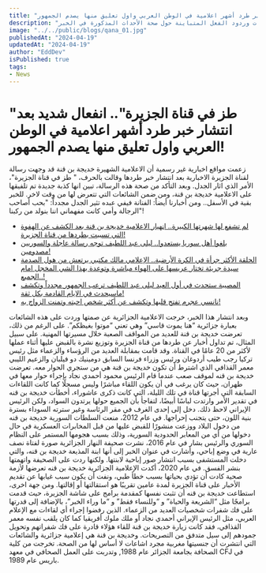 ```yaml
---
title: "طز في قناة الجزيرة.. انفعال شديد بعد انتشار خبر طرد أشهر اعلامية في الوطن العربي واول تعليق منها يصدم الجمهور!"
description: "تثير اعتقال الإعلامية الشهيرة خديجة بن قنة جدلاً واسعاً، مشوّقاً الجمهور في الوطن العربي، مع انتشار الشائعات وردود الفعل المتباينة حول صحة الأحداث المذكورة في الخبر."
image: "../../public/blogs/qana_01.jpg"
publishedAt: "2024-04-19"
updatedAt: "2024-04-19"
author: "EddDev"
isPublished: true
tags:
- News
---
```


# "طز في قناة الجزيرة".. انفعال شديد بعد انتشار خبر طرد أشهر اعلامية في الوطن العربي واول تعليق منها يصدم الجمهور!

زعمت مواقع اخبارية غير رسمية أن الاعلامية الشهيرة خديجة بن قنة قد وجهت رسالة لقناة الجزيرة الاخبارية بعد انتشار خبر طردها وقالت بالحرف، " طز في قناة الجزيرة"، الأمر الذي اثار الجدل.
وبعد التأكد من صحة هذه الرسالة، تبين انها كذبة جديدة تم تلفيقها على الاعلامية خديجة بن قنة، ومن ضمن الشائعات التي تتعرض لها من وقت لاخر.
للخبر بقية في الأسفل.. ومن أخبارنا أيضاً:
الفنانة فيفي عبده تثير الجدل مجدداً: "بحب أصاحب الرجالة وأمي كانت مفهماني اننا بنولد من ركبنا"!
- [لم تشفع لها شهرتها الكبيرة.. اڼهيار الاعلامية خديجة بن قنة بعد الكشف عن الهفوة التي تسببت بطردها من قناة الجزيرة!](https://techhubtalks.pro/blogs/khadija-ben-qenna-a-journey-of-triumphs-and-challenges)
- [بلغوا أهل سوريا يستعدوا.. ليلى عبد اللطيف توجه رسالة عاجلة والسوريين مصدومين!](https://techhubtalks.pro/blogs/abdelatif-syria)
- [الحلقة الأكثر جرأة في الكرة الأرضية.. الإعلامي مالك مكتبي يرتعش من هول الصدمة سيدة جريئة تختار عريسها على الهواء مباشرة وتوعدة بهذا الشي المخجل امام الجميع..!](https://techhubtalks.pro/blogs/watch)
- [المصيبة ستحدث في أول العيد ليلى عبد اللطيف ترعب الجمهور مجدداً وتكشف ماسيحدث في الايام القادمة بكل ثقة!](https://techhubtalks.pro/blogs/abdel-latif-now)
- [نانسي عجرم تفتح قلبها وتكشف عن أكثر شخص احبته وتمنت الزواج به!](https://techhubtalks.pro/blogs/nancy)

وبعد انتشار هذا الخبر، خرجت الاعلامية الجزائرية عن صمتها وردت على هذه الشائعات بعبارة جزائرية “هنا يموت قاسي” وهي تعني “موتوا بغيظكم”.
على الرغم من ذلك، تعرضت خديجة بن قنة للعديد من المواقف الصعبة خلال مسيرتها المهنية.
على سبيل المثال، تم تداول أخبار عن طردها من قناة الجزيرة وتوزيع نشرة بالقبض عليها أثناء عملها لأكثر من 20 عامًا في القناة.
وقد قامت بمقابلة العديد من الرؤساء والزعماء مثل رئيس تركيا رجب طيب أردوغان ورئيس وزراء فرنسا السابق دومينيك دو فيلبان والزعيم الليبي معمر القذافي الذي اشترط أن تكون خديجة بن قنة هي من ستجري الحوار معه.
تعرضت خديجة بن قنه لموقف صعب عندما قام الرئيس محمود أحمدي نجاد بإجراء حوار معها في طهران، حيث كان يرغب في أن يكون اللقاء مباشرًا وليس مسجلًا كما كانت اللقاءات السابقة التي أجرتها قناة في تلك الليلة، التي كانت ذكرى عاشوراء، أخطأت خديجة بن قنه في تقدير الأمر وارتدت لباسًا أبيضًا، لتفاجأ بأن الجميع حولها يرتدون السواد، ولكن الرئيس الإيراني لاحظ ذلك.
دخل إلى إحدى الغرف في مقر الرئاسة وغير سترته السوداء بسترة بنية اللون، حتى يتجنب إحراجها.
في عام 2012، منعت السلطات السورية خديجة بن قنه من دخول البلاد ووزعت منشورًا للقبض عليها من قبل المخابرات العسكرية في حال دخولها من أي من المعابر الحدودية السورية، وذلك بسبب هجومها المستمر على النظام السوري والرئيس بشار في عام 2016، نشرت صحيفة النهار الجزائرية صورة لفتاة نصف عارية في وضع إباحي، وأشارت في عنوان الخبر إلى أنها ابنة المذيعة خديجة بن قنه، والتي دخلت المستشفى بسبب انتشار صور إباحية لابنتها.
ولكنها ردت على الصحيفة واتهمتها بنشر الفسق.
في عام 2020، أكدت الإعلامية الجزائرية خديجة بن قنه تعرضها لأزمة صحية كادت أن تؤدي بحياتها بسبب خطأ طبي، ونفت أن يكون سبب غيابها عن تقديم الأخبار على قناة الجزيرة لمدة عامين تقريبًا هو استقالتها أو إقالتها.
ومن جهة اخرى، استطاعت خديجة بن قنه أن تثبت نفسها كمقدمة برامج على شاشة الجزيرة، حيث قدمت برامجًا مثل “الشريعة والحياة” و “وللنساء فقط” و “ما وراء الخبر”، بالإضافة إلى قدرتها على فك شفرات شخصيات العديد من الزعماء.
الذين رفضوا إجراء أي لقاءات مع الإعلام العربي، مثل الرئيس الإيراني أحمدي نجاد أو ملك ملوك أفريقيا كما كان يلقب نفسه معمر القذافي، فقد كانت زيارة خديجة بن قنة للقاء هؤلاء قادرة على فك شفراتهم وتحويل جمودهم إلى سيل متدفق من التصريحات.
وخديجة بن قنة هي إعلامية جزائرية والشائعات التي انتشرت أن جنسيتها مغربية مجرد اشاعات لا أساس لها من الصحة.
تخرجت من كلية الصحافة بجامعة الجزائر عام 1988, وتدربت على العمل الصحافي في معهد CFJ في باريس عام 1989.
